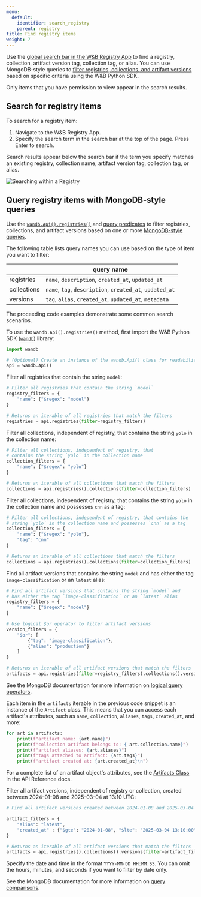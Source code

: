 ```yaml
---
menu:
  default:
    identifier: search_registry
    parent: registry
title: Find registry items 
weight: 7
--- 
```


Use the [global search bar in the W&B Registry App](./search_registry#search-for-registry-items) to find a registry, collection, artifact version tag, collection tag, or alias. You can use MongoDB-style queries to [filter registries, collections, and artifact versions](./search_registry#query-registry-items-with-mongodb-style-queries) based on specific criteria using the W&B Python SDK.


Only items that you have permission to view appear in the search results.

## Search for registry items

To search for a registry item:

1. Navigate to the W&B Registry App.
2. Specify the search term in the search bar at the top of the page. Press Enter to search.

Search results appear below the search bar if the term you specify matches an existing registry, collection name, artifact version tag, collection tag, or alias.

<Frame>
    <img src="/images/registry/search_registry.gif" alt="Searching within a Registry"  />
</Frame>

## Query registry items with MongoDB-style queries

Use the [`wandb.Api().registries()`](/models/ref/python/public-api/api#registries) and [query predicates](https://www.mongodb.com/docs/manual/reference/glossary/#std-term-query-predicate) to filter registries, collections, and artifact versions based on one or more [MongoDB-style queries](https://www.mongodb.com/docs/compass/current/query/filter/). 

The following table lists query names you can use based on the type of item you want to filter:

| | query name |
| ----- | ----- |
| registries | `name`, `description`, `created_at`, `updated_at` |
| collections | `name`, `tag`, `description`, `created_at`, `updated_at` |
| versions | `tag`, `alias`, `created_at`, `updated_at`, `metadata` |

The proceeding code examples demonstrate some common search scenarios. 

To use the `wandb.Api().registries()` method, first import the W&B Python SDK ([`wandb`](/ref/)) library:
```python
import wandb

# (Optional) Create an instance of the wandb.Api() class for readability
api = wandb.Api()
```

Filter all registries that contain the string `model`:

```python
# Filter all registries that contain the string `model`
registry_filters = {
    "name": {"$regex": "model"}
}

# Returns an iterable of all registries that match the filters
registries = api.registries(filter=registry_filters)
```

Filter all collections, independent of registry, that contains the string `yolo` in the collection name:

```python
# Filter all collections, independent of registry, that 
# contains the string `yolo` in the collection name
collection_filters = {
    "name": {"$regex": "yolo"}
}

# Returns an iterable of all collections that match the filters
collections = api.registries().collections(filter=collection_filters)
```

Filter all collections, independent of registry, that contains the string `yolo` in the collection name and possesses `cnn` as a tag:

```python
# Filter all collections, independent of registry, that contains the
# string `yolo` in the collection name and possesses `cnn` as a tag
collection_filters = {
    "name": {"$regex": "yolo"},
    "tag": "cnn"
}

# Returns an iterable of all collections that match the filters
collections = api.registries().collections(filter=collection_filters)
```

Find all artifact versions that contains the string `model` and has either the tag `image-classification` or an `latest` alias:

```python
# Find all artifact versions that contains the string `model` and 
# has either the tag `image-classification` or an `latest` alias
registry_filters = {
    "name": {"$regex": "model"}
}

# Use logical $or operator to filter artifact versions
version_filters = {
    "$or": [
        {"tag": "image-classification"},
        {"alias": "production"}
    ]
}

# Returns an iterable of all artifact versions that match the filters
artifacts = api.registries(filter=registry_filters).collections().versions(filter=version_filters)
```

See the MongoDB documentation for more information on [logical query operators](https://www.mongodb.com/docs/manual/reference/operator/query-logical/).

Each item in the `artifacts` iterable in the previous code snippet is an instance of the `Artifact` class. This means that you can access each artifact's attributes, such as `name`, `collection`, `aliases`, `tags`, `created_at`, and more:

```python
for art in artifacts:
    print(f"artifact name: {art.name}")
    print(f"collection artifact belongs to: { art.collection.name}")
    print(f"artifact aliases: {art.aliases}")
    print(f"tags attached to artifact: {art.tags}")
    print(f"artifact created at: {art.created_at}\n")
```
For a complete list of an artifact object's attributes, see the [Artifacts Class](/models/ref/python/experiments/artifact/) in the API Reference docs. 


Filter all artifact versions, independent of registry or collection, created between 2024-01-08 and 2025-03-04 at 13:10 UTC:

```python
# Find all artifact versions created between 2024-01-08 and 2025-03-04 at 13:10 UTC. 

artifact_filters = {
    "alias": "latest",
    "created_at" : {"$gte": "2024-01-08", "$lte": "2025-03-04 13:10:00"},
}

# Returns an iterable of all artifact versions that match the filters
artifacts = api.registries().collections().versions(filter=artifact_filters)
```

Specify the date and time in the format `YYYY-MM-DD HH:MM:SS`. You can omit the hours, minutes, and seconds if you want to filter by date only.

See the MongoDB documentation for more information on [query comparisons](https://www.mongodb.com/docs/manual/reference/operator/query-comparison/).